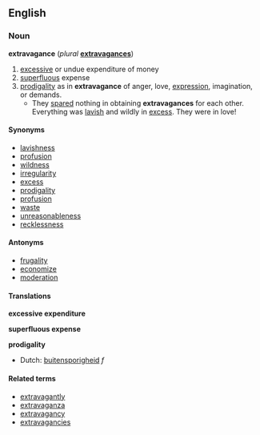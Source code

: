 ==English==
=== Noun ===
'''extravagance''' (''plural'' '''[[extravagances]]''')

#<!--DefA--> [[excessive]] or undue expenditure of money
#<!--DefB--> [[superfluous]] expense
#<!--DefC--> [[prodigality]] as in '''extravagance''' of anger, love, [[expression]], imagination, or  demands.
#* They [[spared]] nothing in obtaining '''extravagances''' for each other. Everything was [[lavish]] and wildly in [[excess]]. They were in love!

====Synonyms====
*[[lavishness]]
*[[profusion]]
*[[wildness]]
*[[irregularity]]
*[[excess]] 
*[[prodigality]]
*[[profusion]]
*[[waste]]
*[[unreasonableness]]
*[[recklessness]]

====Antonyms====
*[[frugality]]
*[[economize]]
*[[moderation]]

====Translations====
<!--DefA--> '''excessive expenditure'''

{{top}}
{{mid}}
{{bottom}}

<!--DefB--> '''superfluous expense'''
{{top}}
{{mid}}
{{bottom}}

<!--DefC--> '''prodigality'''
{{top}}
*Dutch: [[buitensporigheid]] ''f''
{{mid}}
{{bottom}}

====Related terms====
*[[extravagantly]]
*[[extravaganza]]
*[[extravagancy]]
*[[extravagancies]]